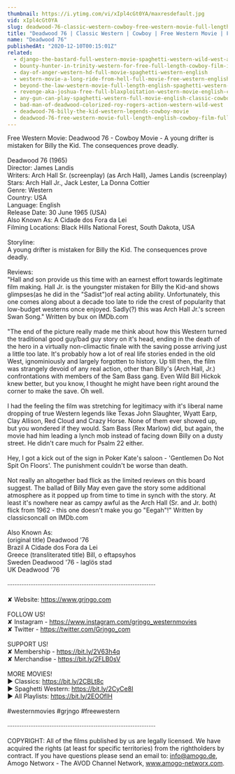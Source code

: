 ```yaml
---
thumbnail: https://i.ytimg.com/vi/xIpl4cGt0YA/maxresdefault.jpg
vid: xIpl4cGt0YA
slug: deadwood-76-classic-western-cowboy-free-western-movie-full-length-english
title: "Deadwood 76 | Classic Western | Cowboy | Free Western Movie | Full Length | English"
name: "Deadwood 76"
publishedAt: "2020-12-10T00:15:01Z"
related:
  - django-the-bastard-full-western-movie-spaghetti-western-wild-west-action
  - bounty-hunter-in-trinity-western-for-free-full-length-cowboy-film-italo-western
  - day-of-anger-western-hd-full-movie-spaghetti-western-english
  - western-movie-a-long-ride-from-hell-full-movie-free-western-english
  - beyond-the-law-western-movie-full-length-english-spaghetti-western-full-free-youtube-movies
  - revenge-aka-joshua-free-full-blaxploitation-western-movie-english-classic-feature-film
  - any-gun-can-play-spaghetti-western-full-movie-english-classic-cowboy-film-free-full-westerns
  - bad-man-of-deadwood-colorized-roy-rogers-action-western-wild-west
  - deadwood-76-billy-the-kid-western-legends-cowboy-movie
  - deadwood-76-free-western-movie-full-length-english-cowboy-film-full-movie
---
```


Free Western Movie: Deadwood 76 - Cowboy Movie - A young drifter is mistaken for Billy the Kid. The consequences prove deadly.<br />
<br />
Deadwood 76 (1965)<br />
Director: James Landis<br />
Writers: Arch Hall Sr. (screenplay) (as Arch Hall), James Landis (screenplay) <br />
Stars: Arch Hall Jr., Jack Lester, La Donna Cottier<br />
Genre: Western<br />
Country: USA<br />
Language: English<br />
Release Date: 30 June 1965 (USA) <br />
Also Known As: A Cidade dos Fora da Lei <br />
Filming Locations: Black Hills National Forest, South Dakota, USA<br />
<br />
Storyline:<br />
A young drifter is mistaken for Billy the Kid. The consequences prove deadly.<br />
<br />
Reviews:<br />
"Hall and son provide us this time with an earnest effort towards legitimate film making. Hall Jr. is the youngster mistaken for Billy the Kid-and shows glimpses(as he did in the "Sadist")of real acting ability. Unfortunately, this one comes along about a decade too late to ride the crest of popularity that low-budget westerns once enjoyed. Sadly(?) this was Arch Hall Jr.'s screen Swan Song." Written by bux on IMDb.com <br />
<br />
"The end of the picture really made me think about how this Western turned the traditional good guy/bad guy story on it's head, ending in the death of the hero in a virtually non-climactic finale with the saving posse arriving just a little too late. It's probably how a lot of real life stories ended in the old West, ignominiously and largely forgotten to history. Up till then, the film was strangely devoid of any real action, other than Billy's (Arch Hall, Jr.) confrontations with members of the Sam Bass gang. Even Wild Bill Hickok knew better, but you know, I thought he might have been right around the corner to make the save. Oh well.<br />
<br />
I had the feeling the film was stretching for legitimacy with it's liberal name dropping of true Western legends like Texas John Slaughter, Wyatt Earp, Clay Allison, Red Cloud and Crazy Horse. None of them ever showed up, but you wondered if they would. Sam Bass (Rex Marlow) did, but again, the movie had him leading a lynch mob instead of facing down Billy on a dusty street. He didn't care much for Psalm 22 either.<br />
<br />
Hey, I got a kick out of the sign in Poker Kate's saloon - 'Gentlemen Do Not Spit On Floors'. The punishment couldn't be worse than death.<br />
<br />
Not really an altogether bad flick as the limited reviews on this board suggest. The ballad of Billy May even gave the story some additional atmosphere as it popped up from time to time in synch with the story. At least it's nowhere near as campy awful as the Arch Hall (Sr. and Jr. both) flick from 1962 - this one doesn't make you go "Eegah"!" Written by classicsoncall on IMDb.com <br />
<br />
Also Known As:<br />
(original title) Deadwood '76<br />
Brazil A Cidade dos Fora da Lei<br />
Greece (transliterated title) Bill, o eftapsyhos<br />
Sweden Deadwood '76 - laglös stad<br />
UK Deadwood '76<br />
<br />
····················································································<br />
<br />
✘ Website: https://www.grjngo.com<br />
<br />
FOLLOW US!<br />
✘ Instagram - https://www.instagram.com/grjngo_westernmovies<br />
✘ Twitter - https://twitter.com/Grjngo_com<br />
<br />
SUPPORT US!<br />
✘ Membership - https://bit.ly/2V63h4q<br />
✘ Merchandise - https://bit.ly/2FLB0sV<br />
<br />
MORE MOVIES! <br />
► Classics: https://bit.ly/2CBLt8c <br />
► Spaghetti Western: https://bit.ly/2CyCe8I <br />
► All Playlists: https://bit.ly/2EOOfIH <br />
<br />
#westernmovies #grjngo #freewestern<br />
<br />
····················································································<br />
<br />
COPYRIGHT: All of the films published by us are legally licensed. We have acquired the rights (at least for specific territories) from the rightholders by contract. If you have questions please send an email to: info@amogo.de, Amogo Networx - The AVOD Channel Network, www.amogo-networx.com.